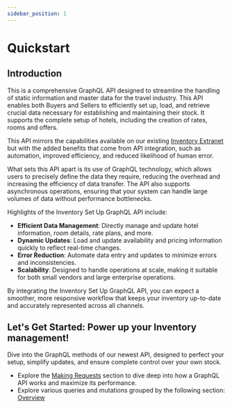 ```yaml
---
sidebar_position: 1
---
```


# Quickstart

## Introduction

This is a comprehensive GraphQL API designed to streamline the handling of static information and master data for the travel industry. This API enables both Buyers and Sellers to efficiently set up, load, and retrieve crucial data necessary for establishing and maintaining their stock. It supports the complete setup of hotels, including the creation of rates, rooms and offers.

This API mirrors the capabilities available on our existing [Inventory Extranet](/docs/apps/inventory/extranet/overview) but with the added benefits that come from API integration, such as automation, improved efficiency, and reduced likelihood of human error.

What sets this API apart is its use of GraphQL technology, which allows users to precisely define the data they require, reducing the overhead and increasing the efficiency of data transfer. The API also supports asynchronous operations, ensuring that your system can handle large volumes of data without performance bottlenecks.

Highlights of the Inventory Set Up GraphQL API include:
* **Efficient Data Management**: Directly manage and update hotel information, room details, rate plans, and more.
* **Dynamic Updates**: Load and update availability and pricing information quickly to reflect real-time changes.
* **Error Reduction**: Automate data entry and updates to minimize errors and inconsistencies.
* **Scalability**: Designed to handle operations at scale, making it suitable for both small vendors and large enterprise operations.

By integrating the Inventory Set Up GraphQL API, you can expect a smoother, more responsive workflow that keeps your inventory up-to-date and accurately represented across all channels.

## Let's Get Started: Power up your Inventory management!
Dive into the GraphQL methods of our newest API, designed to perfect your setup, simplify updates, and ensure complete control over your own stock.

- Explore the [Making Requests](./making-requests/endpoint) section to dive deep into how a GraphQL API works and maximize its performance.
- Explore various queries and mutations grouped by the following section: [Overview](./product-load/overview)

